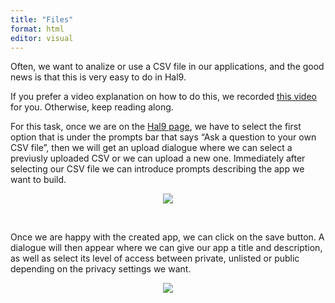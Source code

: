 ---
title: "Files"
format: html
editor: visual
---

Often, we want to analize or use a CSV file in our applications, and the good news is that this is very easy to do in Hal9. 

If you prefer a video explanation on how to do this, we recorded [this video](https://www.youtube.com/watch?v=nvgIlzM65kA) for you. Otherwise, keep reading along.

For this task, once we are on the [Hal9 page](https://hal9.com/), we have to select the first option that is under the prompts bar that says "Ask a question to your own CSV file", then we will get an upload dialogue where we can select a previusly uploaded CSV or we can upload a new one. Immediately after selecting our CSV file we can introduce prompts describing the app we want to build.

<center><img src="Images/csv.gif" style="max-width: 70%"/></center>
<br>

Once we are happy with the created app, we can click on the save button. A dialogue will then appear where we can give our app a title and description, as well as select its level of access between private, unlisted or public depending on the privacy settings we want.

<center><img src="Images/save.png" style="max-width: 70%"/></center>

